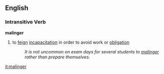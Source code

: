 == English ==
=== Intransitive Verb ===
'''malinger'''
# to [[feign]] [[incapacitation]] in order to avoid work or [[obligation]]
#: ''It is not uncommon on exam days for several students to [[malinger]] rather than prepare themselves.''

[[it:malinger]]